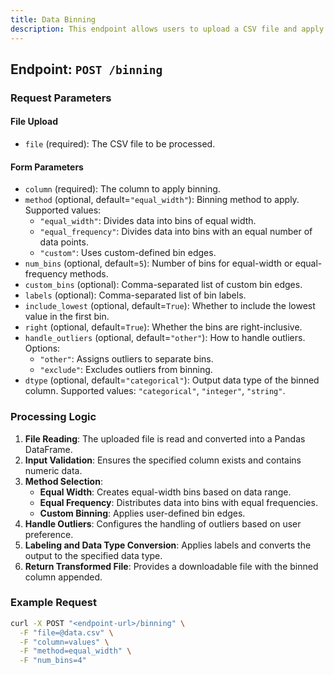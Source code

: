 ---
title: Data Binning
description: This endpoint allows users to upload a CSV file and apply a specified binning method to a numeric column. Supported methods include equal-width, equal-frequency, and custom binning.
---

## Endpoint: `POST /binning`

### Request Parameters

#### File Upload
- `file` (required): The CSV file to be processed.

#### Form Parameters
- `column` (required): The column to apply binning.
- `method` (optional, default=`"equal_width"`): Binning method to apply. Supported values:
  - `"equal_width"`: Divides data into bins of equal width.
  - `"equal_frequency"`: Divides data into bins with an equal number of data points.
  - `"custom"`: Uses custom-defined bin edges.
- `num_bins` (optional, default=`5`): Number of bins for equal-width or equal-frequency methods.
- `custom_bins` (optional): Comma-separated list of custom bin edges.
- `labels` (optional): Comma-separated list of bin labels.
- `include_lowest` (optional, default=`True`): Whether to include the lowest value in the first bin.
- `right` (optional, default=`True`): Whether the bins are right-inclusive.
- `handle_outliers` (optional, default=`"other"`): How to handle outliers. Options:
  - `"other"`: Assigns outliers to separate bins.
  - `"exclude"`: Excludes outliers from binning.
- `dtype` (optional, default=`"categorical"`): Output data type of the binned column. Supported values: `"categorical"`, `"integer"`, `"string"`.

### Processing Logic
1. **File Reading**: The uploaded file is read and converted into a Pandas DataFrame.
2. **Input Validation**: Ensures the specified column exists and contains numeric data.
3. **Method Selection**:
   - **Equal Width**: Creates equal-width bins based on data range.
   - **Equal Frequency**: Distributes data into bins with equal frequencies.
   - **Custom Binning**: Applies user-defined bin edges.
4. **Handle Outliers**: Configures the handling of outliers based on user preference.
5. **Labeling and Data Type Conversion**: Applies labels and converts the output to the specified data type.
6. **Return Transformed File**: Provides a downloadable file with the binned column appended.

### Example Request

```bash
curl -X POST "<endpoint-url>/binning" \
  -F "file=@data.csv" \
  -F "column=values" \
  -F "method=equal_width" \
  -F "num_bins=4" 
```
